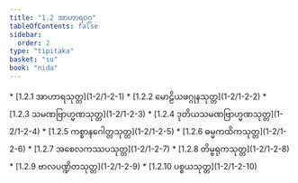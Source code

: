 ```yaml
---
title: "1.2 အာဟာရဝဂ္ဂ"
tableOfContents: false
sidebar:
  order: 2
type: "tipitaka"
basket: "su"
book: "nida"
---
```



<DynamicBreadcrumb />



<TableOfContents book="nida" section="1.2">
* [1.2.1 အာဟာရသုတ္တ](1-2/1-2-1)
* [1.2.2 မောဠိယဖဂ္ဂုနသုတ္တ](1-2/1-2-2)
* [1.2.3 သမဏဗြာဟ္မဏသုတ္တ](1-2/1-2-3)
* [1.2.4 ဒုတိယသမဏဗြာဟ္မဏသုတ္တ](1-2/1-2-4)
* [1.2.5 ကစ္စာနဂေါတ္တသုတ္တ](1-2/1-2-5)
* [1.2.6 ဓမ္မကထိကသုတ္တ](1-2/1-2-6)
* [1.2.7 အစေလကဿပသုတ္တ](1-2/1-2-7)
* [1.2.8 တိမ္ဗရုကသုတ္တ](1-2/1-2-8)
* [1.2.9 ဗာလပဏ္ဍိတသုတ္တ](1-2/1-2-9)
* [1.2.10 ပစ္စယသုတ္တ](1-2/1-2-10)
</TableOfContents>